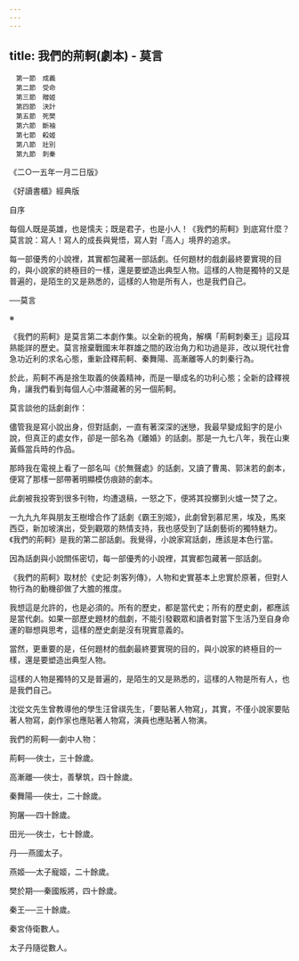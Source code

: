 ```yaml
---
---
---
```

title: 我們的荊軻(劇本) - 莫言
---


```
　第一節　成義
　第二節　受命
　第三節　贈姬
　第四節　決計
　第五節　死樊
　第六節　斷袖
　第七節　殺姬
　第八節　壯別
　第九節　刺秦
```




《二○一五年一月二日版》

《好讀書櫃》經典版

自序

每個人既是英雄，也是懦夫；既是君子，也是小人！《我們的荊軻》到底寫什麼？莫言說：寫人！寫人的成長與覺悟，寫人對「高人」境界的追求。

每一部優秀的小說裡，其實都包藏著一部話劇。任何題材的戲劇最終要實現的目的，與小說家的終極目的一樣，還是要塑造出典型人物。這樣的人物是獨特的又是普遍的，是陌生的又是熟悉的，這樣的人物是所有人，也是我們自己。

──莫言

※

《我們的荊軻》是莫言第二本劇作集。以全新的視角，解構「荊軻刺秦王」這段耳熟能詳的歷史。莫言捨棄戰國末年群雄之間的政治角力和功過是非，改以現代社會急功近利的求名心態，重新詮釋荊軻、秦舞陽、高漸離等人的刺秦行為。

於此，荊軻不再是捨生取義的俠義精神，而是一舉成名的功利心態；全新的詮釋視角，讓我們看到每個人心中潛藏著的另一個荊軻。

莫言談他的話劇創作：

儘管我是寫小說出身，但對話劇，一直有著深深的迷戀，我最早變成鉛字的是小說，但真正的處女作，卻是一部名為《離婚》的話劇。那是一九七八年，我在山東黃縣當兵時的作品。

那時我在電視上看了一部名叫《於無聲處》的話劇，又讀了曹禺、郭沫若的劇本，便寫了那樣一部帶著明顯模仿痕跡的劇本。

此劇被我投寄到很多刊物，均遭退稿，一怒之下，便將其投擲到火爐一焚了之。

一九九九年與朋友王樹增合作了話劇《霸王別姬》，此劇曾到慕尼黑，埃及，馬來西亞，新加坡演出，受到觀眾的熱情支持，我也感受到了話劇藝術的獨特魅力。《我們的荊軻》是我的第二部話劇。我覺得，小說家寫話劇，應該是本色行當。

因為話劇與小說關係密切，每一部優秀的小說裡，其實都包藏著一部話劇。

《我們的荊軻》取材於《史記‧刺客列傳》，人物和史實基本上忠實於原著，但對人物行為的動機卻做了大膽的推度。

我想這是允許的，也是必須的。所有的歷史，都是當代史；所有的歷史劇，都應該是當代劇。如果一部歷史題材的戲劇，不能引發觀眾和讀者對當下生活乃至自身命運的聯想與思考，這樣的歷史劇是沒有現實意義的。

當然，更重要的是，任何題材的戲劇最終要實現的目的，與小說家的終極目的一樣，還是要塑造出典型人物。

這樣的人物是獨特的又是普遍的，是陌生的又是熟悉的，這樣的人物是所有人，也是我們自己。

沈從文先生曾教導他的學生汪曾祺先生，「要貼著人物寫」，其實，不僅小說家要貼著人物寫，劇作家也應貼著人物寫，演員也應貼著人物演。

我們的荊軻──劇中人物：

荊軻──俠士，三十餘歲。

高漸離──俠士，善擊筑，四十餘歲。

秦舞陽──俠士，二十餘歲。

狗屠──四十餘歲。

田光──俠士，七十餘歲。

丹──燕國太子。

燕姬──太子寵姬，二十餘歲。

樊於期──秦國叛將，四十餘歲。

秦王──三十餘歲。

秦宮侍衛數人。

太子丹隨從數人。